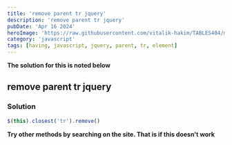 ```yaml
---
title: 'remove parent tr jquery'
description: 'remove parent tr jquery'
pubDate: 'Apr 16 2024'
heroImage: 'https://raw.githubusercontent.com/vitalik-hakim/TABLES404/main/error_b/JavaScript.png'
category: 'javascript'
tags: [having, javascript, jquery, parent, tr, element]
---
```


**The solution for this is noted below**

## remove parent tr jquery

### Solution

```javascript
$(this).closest('tr').remove()
```

**Try other methods by searching on the site. That is if this doesn't work**
